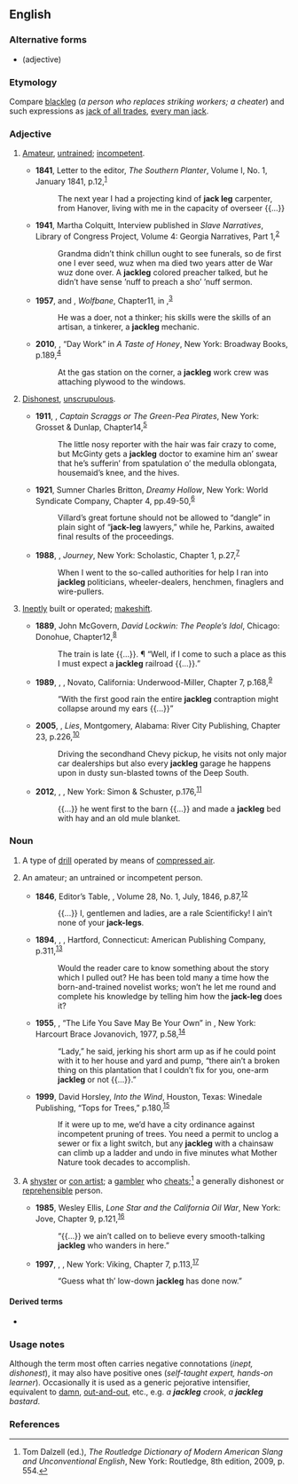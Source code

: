 ==English==

===Alternative forms===
* {{l|en|jacklegged}} (adjective)

===Etymology===
Compare [[blackleg]] (''a person who replaces striking workers; a cheater'') and such expressions as [[jack of all trades]], [[every man jack]].

===Adjective===
{{en-adj|-}}

# {{lb|en|US}} [[amateur|Amateur]], [[untrained]]; [[incompetent]].
#* '''1841''', Letter to the editor, ''The Southern Planter'', Volume I, No. 1, January 1841, p.{{nbsp}}12,<sup>[https://catalog.hathitrust.org/Record/010668999]</sup>
#*: The next year I had a projecting kind of '''jack leg''' carpenter, from Hanover, living with me in the capacity of overseer {{...}}
#* '''1941''', Martha Colquitt, Interview published in ''Slave Narratives'', Library of Congress Project, Volume 4: Georgia Narratives, Part 1,<sup>[http://www.gutenberg.org/files/13602/13602-h/13602-h.htm]</sup>
#*: Grandma didn’t think chillun ought to see funerals, so de first one I ever seed, wuz when ma died two years atter de War wuz done over. A '''jackleg''' colored preacher talked, but he didn’t have sense ’nuff to preach a sho’ ’nuff sermon.
#* '''1957''', {{w|Frederik Pohl}} and {{w|C. M. Kornbluth}}, ''Wolfbane'', Chapter{{nbsp}}11, in ''{{w|Galaxy Science Fiction}}'',<sup>[https://www.gutenberg.org/files/51845/51845-h/51845-h.htm]</sup>
#*: He was a doer, not a thinker; his skills were the skills of an artisan, a tinkerer, a '''jackleg''' mechanic.
#* '''2010''', {{w|Jabari Asim}}, “Day Work” in ''A Taste of Honey'', New York: Broadway Books, p.{{nbsp}}189,<sup>[https://openlibrary.org/ia/tasteofhoneystor00asim]</sup>
#*: At the gas station on the corner, a '''jackleg''' work crew was attaching plywood to the windows.
# {{lb|en|US}} [[dishonest|Dishonest]], [[unscrupulous]].
#* '''1911''', {{w|Peter B. Kyne}}, ''Captain Scraggs or The Green-Pea Pirates'', New York: Grosset & Dunlap, Chapter{{nbsp}}14,<sup>[https://www.gutenberg.org/files/18469/18469-h/18469-h.htm]</sup>
#*: The little nosy reporter with the hair was fair crazy to come, but McGinty gets a '''jackleg''' doctor to examine him an’ swear that he’s sufferin’ from spatulation o’ the medulla oblongata, housemaid’s knee, and the hives.
#* '''1921''', Sumner Charles Britton, ''Dreamy Hollow'', New York: World Syndicate Company, Chapter 4, pp.{{nbsp}}49-50,<sup>[https://www.gutenberg.org/files/47010/47010-h/47010-h.htm]</sup>
#*: Villard’s great fortune should not be allowed to “dangle” in plain sight of “'''jack-leg''' lawyers,” while he, Parkins, awaited final results of the proceedings.
#* '''1988''', {{w|Joyce Carol Thomas}}, ''Journey'', New York: Scholastic, Chapter 1, p.{{nbsp}}27,<sup>[https://openlibrary.org/ia/journey00thom]</sup>
#*: When I went to the so-called authorities for help I ran into '''jackleg''' politicians, wheeler-dealers, henchmen, finaglers and wire-pullers.
# {{lb|en|US}} [[inept|Ineptly]] built or operated; [[makeshift]].
#* '''1889''', John McGovern, ''David Lockwin: The People’s Idol'', Chicago: Donohue, Chapter{{nbsp}}12,<sup>[http://www.gutenberg.org/files/15123/15123-h/15123-h.htm]</sup>
#*: The train is late {{...}}. ¶ “Well, if I come to such a place as this I must expect a '''jackleg''' railroad {{...}}.”
#* '''1989''', {{w|Jack Vance}}, ''{{w|Lyonesse Trilogy|Madouc}}'', Novato, California: Underwood-Miller, Chapter 7, p.{{nbsp}}168,<sup>[https://archive.org/details/lyonessemadouc00vanc]</sup>
#*: “With the first good rain the entire '''jackleg''' contraption might collapse around my ears {{...}}”
#* '''2005''', {{w|William Hoffman (author)|William Hoffman}}, ''Lies'', Montgomery, Alabama: River City Publishing, Chapter 23, p.{{nbsp}}226,<sup>[https://openlibrary.org/ia/lies00hoff]</sup>
#*: Driving the secondhand Chevy pickup, he visits not only major car dealerships but also every '''jackleg''' garage he happens upon in dusty sun-blasted towns of the Deep South.
#* '''2012''', {{w|Stephen King}}, ''{{w|The Dark Tower: The Wind Through the Keyhole|The Wind Through the Keyhole}}'', New York: Simon & Schuster, p.{{nbsp}}176,<sup>[https://books.google.ca/books?id=Nvkwjw2LToEC&printsec=frontcover]</sup>
#*: {{...}} he went first to the barn {{...}} and made a '''jackleg''' bed with hay and an old mule blanket.

===Noun===
{{en-noun}}

# A type of [[drill]] operated by means of [[compressed air]].
# {{lb|en|US}} An amateur; an untrained or incompetent person.
#* '''1846''', Editor’s Table, ''{{w|The Knickerbocker}}'', Volume 28, No. 1, July, 1846, p.{{nbsp}}87,<sup>[https://catalog.hathitrust.org/Record/000548450]</sup>
#*: {{...}} I, gentlemen and ladies, are a rale Scientificky! I ain’t none of your '''jack-legs'''.
#* '''1894''', {{w|Mark Twain}}, ''{{w|Pudd'nhead Wilson|The Tragedy of Pudd’nhead Wilson and the Comedy Those Extraordinary Twins}}'', Hartford, Connecticut: American Publishing Company, p.{{nbsp}}311,<sup>[https://archive.org/details/tragedypuddnhea00twaigoog]</sup>
#*: Would the reader care to know something about the story which I pulled out? He has been told many a time how the born-and-trained novelist works; won’t he let me round and complete his knowledge by telling him how the '''jack-leg''' does it?
#* '''1955''', {{w|Flannery O'Connor|Flannery O’Connor}}, “The Life You Save May Be Your Own” in ''{{w|A Good Man Is Hard to Find and Other Stories}}'', New York: Harcourt Brace Jovanovich, 1977, p.{{nbsp}}58,<sup>[https://openlibrary.org/ia/goodmanishardto00ocon]</sup>
#*: “Lady,” he said, jerking his short arm up as if he could point with it to her house and yard and pump, “there ain’t a broken thing on this plantation that I couldn’t fix for you, one-arm '''jackleg''' or not {{...}}.”
#* '''1999''', David Horsley, ''Into the Wind'', Houston, Texas: Winedale Publishing, “Tops for Trees,” p.{{nbsp}}180,<sup>[https://openlibrary.org/ia/intowind00hors]</sup>
#*: If it were up to me, we’d have a city ordinance against incompetent pruning of trees. You need a permit to unclog a sewer or fix a light switch, but any '''jackleg''' with a chainsaw can climb up a ladder and undo in five minutes what Mother Nature took decades to accomplish.
# {{lb|en|US}} A [[shyster]] or [[con artist]]; a [[gambler]] who [[cheat]]s;<ref>Tom Dalzell (ed.), ''The Routledge Dictionary of Modern American Slang and Unconventional English'', New York: Routledge, 8th edition, 2009, p. 554.</ref> a generally dishonest or [[reprehensible]] person.
#* '''1985''', Wesley Ellis, ''Lone Star and the California Oil War'', New York: Jove, Chapter 9, p.{{nbsp}}121,<sup>[https://openlibrary.org/ia/lonestarcaliforn00elli]</sup>
#*: “{{...}} we ain’t called on to believe every smooth-talking '''jackleg''' who wanders in here.”
#* '''1997''', {{w|Jan Karon}}, ''{{w|Out to Canaan}}'', New York: Viking, Chapter 7, p.{{nbsp}}113,<sup>[https://openlibrary.org/ia/outtocanaan000karo]</sup>
#*: “Guess what th’ low-down '''jackleg''' has done now.”

====Derived terms====
* {{l|en|jackleg fence}}

===Usage notes===
Although the term most often carries negative connotations (''inept, dishonest''), it may also have positive ones (''self-taught expert, hands-on learner''). Occasionally it is used as a generic pejorative intensifier, equivalent to [[damn]], [[out-and-out]], etc., e.g. ''a '''jackleg''' crook'', ''a '''jackleg''' bastard''.

===References===
<references/>